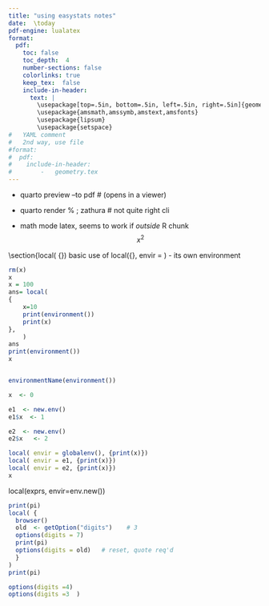 ```yaml
---
title: "using easystats notes"
date:  \today 
pdf-engine: lualatex
format:
  pdf: 
    toc: false
    toc_depth:  4   
    number-sections: false
    colorlinks: true
    keep_tex:  false
    include-in-header: 
      text: |
        \usepackage[top=.5in, bottom=.5in, left=.5in, right=.5in]{geometry}
        \usepackage{amsmath,amssymb,amstext,amsfonts}
        \usepackage{lipsum}
        \usepackage{setspace}
#   YAML comment
#   2nd way, use file
#format:
#  pdf: 
#    include-in-header: 
#        -   geometry.tex
---
```


\section{To run:}

- quarto preview <file> --to pdf    # (opens in a viewer)
- quarto render %	; zathura         # not quite right cli

- math mode latex,  seems to work if *outside* R chunk
$$
x^2
$$

\section{local( {})
basic use of local({}, envir = )
-   its own environment
```r
rm(x)
x
x = 100
ans= local( 
{
    x=10
    print(environment())
    print(x)
},
    )
ans
print(environment())
x


environmentName(environment())
```

\subsection{local can use to evaluate R expression in different environment}
```r
x  <- 0

e1  <- new.env()
e1$x  <- 1

e2  <- new.env()
e2$x   <- 2

local( envir = globalenv(), {print(x)})
local( envir = e1, {print(x)})
local( envir = e2, {print(x)})
x

```

local(exprs, envir=env.new())
```r
print(pi)
local( {
  browser() 
  old  <- getOption("digits")    # 3
  options(digits = 7)
  print(pi)
  options(digits = old)   # reset, quote req'd
  }
)
print(pi)

options(digits =4)
options(digits =3  )
```
